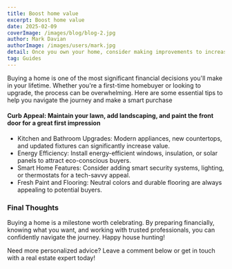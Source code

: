 ---
title: Boost home value
excerpt: Boost home value
date: 2025-02-09
coverImage: /images/blog/blog-2.jpg
author: Mark Davian
authorImage: /images/users/mark.jpg
detail: Once you own your home, consider making improvements to increase its value over time
tag: Guides
---

Buying a home is one of the most significant financial decisions you'll make in your lifetime. Whether you're a first-time homebuyer or looking to upgrade, the process can be overwhelming. Here are some essential tips to help you navigate the journey and make a smart purchase

#### Curb Appeal: Maintain your lawn, add landscaping, and paint the front door for a great first impression

- Kitchen and Bathroom Upgrades: Modern appliances, new countertops, and updated fixtures can significantly increase value.
- Energy Efficiency: Install energy-efficient windows, insulation, or solar panels to attract eco-conscious buyers.
- Smart Home Features: Consider adding smart security systems, lighting, or thermostats for a tech-savvy appeal.
- Fresh Paint and Flooring: Neutral colors and durable flooring are always appealing to potential buyers.

### Final Thoughts

Buying a home is a milestone worth celebrating. By preparing financially, knowing what you want, and working with trusted professionals, you can confidently navigate the journey. Happy house hunting!

Need more personalized advice? Leave a comment below or get in touch with a real estate expert today!
